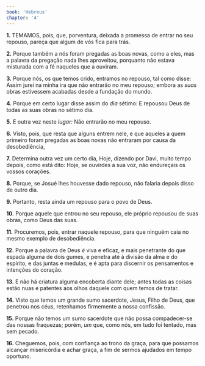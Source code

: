 ```yaml
---
book: 'Hebreus'
chapter: '4'
---
```


**1.** TEMAMOS, pois, que, porventura, deixada a promessa de entrar no seu repouso, pareça que algum de vós fica para trás.

**2.** Porque também a nós foram pregadas as boas novas, como a eles, mas a palavra da pregação nada lhes aproveitou, porquanto não estava misturada com a fé naqueles que a ouviram.

**3.** Porque nós, os que temos crido, entramos no repouso, tal como disse: Assim jurei na minha ira que não entrarão no meu repouso; embora as *suas* obras estivessem acabadas desde a fundação do mundo.

**4.** Porque em certo lugar disse assim do *dia* sétimo: E repousou Deus de todas as suas obras no sétimo dia.

**5.** E outra vez neste *lugar:* Não entrarão no meu repouso.

**6.** Visto, pois, que resta que alguns entrem nele, e que aqueles a quem primeiro foram pregadas as boas novas não entraram por causa da desobediência,

**7.** Determina outra vez um certo dia, Hoje, dizendo por Davi, muito tempo depois, como está dito: Hoje, se ouvirdes a sua voz, não endureçais os vossos corações.

**8.** Porque, se Josué lhes houvesse dado repouso, não falaria depois disso de outro dia.

**9.** Portanto, resta ainda um repouso para o povo de Deus.

**10.** Porque aquele que entrou no seu repouso, ele próprio repousou de suas obras, como Deus das suas.

**11.** Procuremos, pois, entrar naquele repouso, para que ninguém caia no mesmo exemplo de desobediência.

**12.** Porque a palavra de Deus *é* viva e eficaz, e mais penetrante do que espada alguma de dois gumes, e penetra até à divisão da alma e do espírito, e das juntas e medulas, e é apta para discernir os pensamentos e intenções do coração.

**13.** E não há criatura alguma encoberta diante dele; antes todas as coisas estão nuas e patentes aos olhos daquele com quem temos de tratar.

**14.** Visto que temos um grande sumo sacerdote, Jesus, Filho de Deus, que penetrou nos céus, retenhamos firmemente a nossa confissão.

**15.** Porque não temos um sumo sacerdote que não possa compadecer-se das nossas fraquezas; porém, *um* que, como nós, em tudo foi tentado, mas sem pecado.

**16.** Cheguemos, pois, com confiança ao trono da graça, para que possamos alcançar misericórdia e achar graça, a fim de sermos ajudados em tempo oportuno.